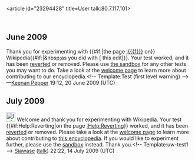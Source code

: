 <article id="23294428" title=User talk:80.7.117.101>
	<talkpage id="23294428" title="User talk:80.7.117.101">
== June 2009 ==

Thank you for experimenting with {{#if:|the page [[:{{{1}}}]] on}} Wikipedia{{#if:|&amp;nbsp;as you did with [{{{diff}}} this edit]}}. Your test worked, and it has been [[Help:Reverting|reverted]] or removed. Please use [[Wikipedia:Sandbox|the sandbox]] for any other tests you may want to do. Take a look at the [[Wikipedia:Introduction|welcome page]] to learn more about contributing to our encyclopedia.&lt;!-- Template:Test (first level warning) --&gt; —[[User:Keenan Pepper|Keenan Pepper]] 19:12, 20 June 2009 (UTC)

== July 2009 ==

[[File:Information.svg|25px]] Welcome and thank you for experimenting with Wikipedia. Your test {{#if:Help:Reverting‎|on the page [[:Help:Reverting‎]]}} worked, and it has been [[Help:Reverting|reverted]] or removed. Please take a look at the [[Wikipedia:Introduction|welcome page]] to learn more about contributing to [[Wikipedia|this encyclopedia]]. If you would like to experiment further, please use the [[Wikipedia:Sandbox|sandbox]] instead. Thank you.&lt;!-- Template:uw-test1 --&gt; [[User:Siawase|Siawase]] ([[User talk:Siawase|talk]]) 22:22, 14 July 2009 (UTC)
	</talkpage>
</article>